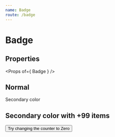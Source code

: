 ```yaml
---
name: Badge
route: /badge
---
```



# Badge

## Properties
<Props of={ Badge } />

## Normal
<Playground>
    <Badge  color='secondary'>Secondary color</Badge>
</Playground>

## Secondary color with +99 items
<Playground>
    <Badge counter={ 150 }>
        <Button variant='outlined'>
            Try changing the counter to Zero
        </Button>
    </Badge>
</Playground>
